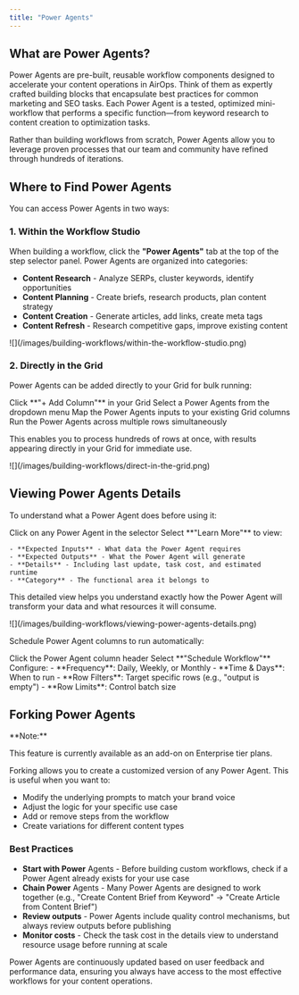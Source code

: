 ```yaml
---
title: "Power Agents"
---
```


## What are Power Agents?

Power Agents are pre-built, reusable workflow components designed to accelerate your content operations in AirOps. Think of them as expertly crafted building blocks that encapsulate best practices for common marketing and SEO tasks. Each Power Agent is a tested, optimized mini-workflow that performs a specific function—from keyword research to content creation to optimization tasks.

Rather than building workflows from scratch, Power Agents allow you to leverage proven processes that our team and community have refined through hundreds of iterations.

## Where to Find Power Agents

You can access Power Agents in two ways:

### 1. Within the Workflow Studio

When building a workflow, click the **"Power Agents"** tab at the top of the step selector panel. Power Agents are organized into categories:

- **Content Research** - Analyze SERPs, cluster keywords, identify opportunities
- **Content Planning** - Create briefs, research products, plan content strategy
- **Content Creation** - Generate articles, add links, create meta tags
- **Content Refresh** - Research competitive gaps, improve existing content

<Frame>
![](/images/building-workflows/within-the-workflow-studio.png)
</Frame>

### 2. Directly in the Grid

Power Agents can be added directly to your Grid for bulk running:

<Steps>
<Step>
    Click **"+ Add Column"** in your Grid
</Step>
<Step>
Select a Power Agents from the dropdown menu
</Step>
<Step>
    Map the Power Agents inputs to your existing Grid columns
</Step>
<Step>
    Run the Power Agents across multiple rows simultaneously
</Step>
</Steps>

This enables you to process hundreds of rows at once, with results appearing directly in your Grid for immediate use.

<Frame>
![](/images/building-workflows/direct-in-the-grid.png)
</Frame>

## Viewing Power Agents Details

To understand what a Power Agent does before using it:

<Steps>
<Step>
    Click on any Power Agent in the selector
</Step>
<Step>
Select **"Learn More"** to view:

	- **Expected Inputs** - What data the Power Agent requires
	- **Expected Outputs** - What the Power Agent will generate
	- **Details** - Including last update, task cost, and estimated runtime
	- **Category** - The functional area it belongs to
</Step>
</Steps>

This detailed view helps you understand exactly how the Power Agent will transform your data and what resources it will consume.

<Frame>
![](/images/building-workflows/viewing-power-agents-details.png)
</Frame>

Schedule Power Agent columns to run automatically:

<Steps>
<Step>
Click the Power Agent column header
</Step>
<Step>
    Select **"Schedule Workflow"**
</Step>
<Step>
    Configure:
	- **Frequency**: Daily, Weekly, or Monthly
	- **Time & Days**: When to run
	- **Row Filters**: Target specific rows (e.g., "output is empty")
	- **Row Limits**: Control batch size
</Step>
</Steps>

## Forking Power Agents
<Note>
**Note:**

This feature is currently available as an add-on on Enterprise tier plans.
</Note>

Forking allows you to create a customized version of any Power Agent. This is useful when you want to:

- Modify the underlying prompts to match your brand voice
- Adjust the logic for your specific use case
- Add or remove steps from the workflow
- Create variations for different content types

### Best Practices

- **Start with Power** Agents - Before building custom workflows, check if a Power Agent already exists for your use case
- **Chain Power** Agents - Many Power Agents are designed to work together (e.g., "Create Content Brief from Keyword" → "Create Article from Content Brief")
- **Review outputs** - Power Agents include quality control mechanisms, but always review outputs before publishing
- **Monitor costs** - Check the task cost in the details view to understand resource usage before running at scale

Power Agents are continuously updated based on user feedback and performance data, ensuring you always have access to the most effective workflows for your content operations.

